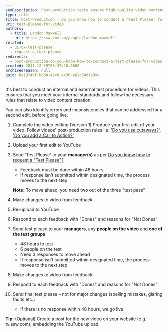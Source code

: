 ```yaml
---
seoDescription: Post-production tests ensure high-quality video content creation by identifying errors and inconsistencies before going live. Conduct internal and external test procedures to meet internal standards and follow necessary rules for video content creation.
type: rule
title: Post-Production - Do you know how to conduct a 'Test Please' for video?
uri: test-please-for-video
authors:
  - title: Landon Maxwell
    url: https://ssw.com.au/people/landon-maxwell
related:
  - ui-ux-test-please
  - request-a-test-please
redirects:
  - post-production-do-you-know-how-to-conduct-a-test-please-for-video
created: 2011-12-19T03:37:10.000Z
archivedreason: null
guid: ba1974bf-bdd4-42c0-ac3b-a61c5461b99a
---
```


It's best to conduct an internal and external test procedure for videos. This ensures that you meet your internal standards and follow the necessary rules that relate to video content creation.

You can also identify errors and inconsistencies that can be addressed for a second edit, before going live.
1. Complete the video editing (Version 1)
   Produce your first edit of your video. Follow videos' post-production rules i.e. ['Do you use cutaways?'](/production-post-production-do-you-use-cutaways-aka-removing-the-talking-head), ['Do you add a Call to Action?'](/production-do-you-add-a-call-to-action)
2. Upload your first edit to YouTube
3. Send 'Test Please' to your **manager(s)** as per [Do you know how to request a "Test Please"?](/request-a-test-please)
   * Feedback must be done within 48 hours
   * If response isn’t submitted within designated time, the process moves to the next step

   **Note:** To move ahead, you need two out of the three "test pass"

4. Make changes to video from feedback
5. Re-upload to YouTube
6. Respond to each feedback with "Dones" and reasons for "Not Dones"

7. Send test please to your **managers**, any **people on the video** and **one of the test groups**
   * 48 hours to test
   * 6 people on the test
   * Need 3 responses to move ahead
   * If response isn’t submitted within designated time, the process moves to the next step
8. Make changes to video from feedback
9. Respond to each feedback with "Dones" and reasons for "Not Dones"
10. Send final test please – not for major changes (spelling mistakes, glaring faults etc.)
    * If there is no response within 48 hours, we go live

**Tip:** (Optional) Create a post for the new video on your website (e.g. tv.ssw.com), embedding the YouTube upload.